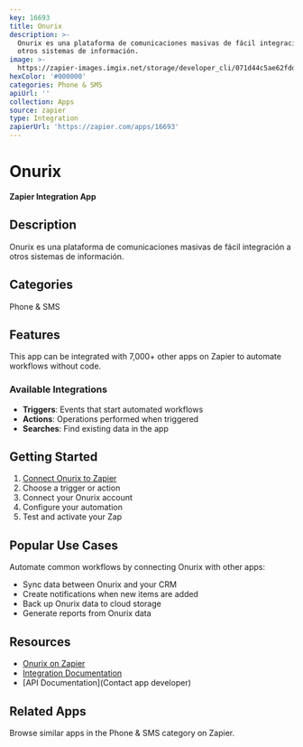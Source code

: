 ```yaml
---
key: 16693
title: Onurix
description: >-
  Onurix es una plataforma de comunicaciones masivas de fácil integración a
  otros sistemas de información.
image: >-
  https://zapier-images.imgix.net/storage/developer_cli/071d44c5ae62fdd85927e9001f674bf6_3.png?auto=format%2Ccompress&ixlib=python-3.0.0&q=50
hexColor: '#000000'
categories: Phone & SMS
apiUrl: ''
collection: Apps
source: zapier
type: Integration
zapierUrl: 'https://zapier.com/apps/16693'
---
```

# Onurix

**Zapier Integration App**

## Description

Onurix es una plataforma de comunicaciones masivas de fácil integración a otros sistemas de información.

## Categories

Phone & SMS

## Features

This app can be integrated with 7,000+ other apps on Zapier to automate workflows without code.

### Available Integrations

- **Triggers**: Events that start automated workflows
- **Actions**: Operations performed when triggered
- **Searches**: Find existing data in the app

## Getting Started

1. [Connect Onurix to Zapier](https://zapier.com/apps/16693)
2. Choose a trigger or action
3. Connect your Onurix account
4. Configure your automation
5. Test and activate your Zap

## Popular Use Cases

Automate common workflows by connecting Onurix with other apps:

- Sync data between Onurix and your CRM
- Create notifications when new items are added
- Back up Onurix data to cloud storage
- Generate reports from Onurix data

## Resources

- [Onurix on Zapier](https://zapier.com/apps/16693)
- [Integration Documentation](https://zapier.com/apps/16693/integrations)
- [API Documentation](Contact app developer)

## Related Apps

Browse similar apps in the Phone & SMS category on Zapier.
